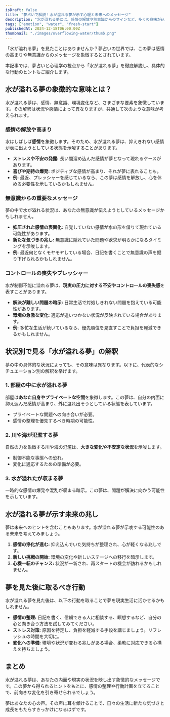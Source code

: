 ```yaml
---
isDraft: false
title: "夢占いで解説！水が溢れる夢が示す心理と未来へのメッセージ"
description: "水が溢れる夢には、感情の解放や無意識からのサインなど、多くの意味が込められています。夢占いと心理学の視点から、その象徴と具体的な行動のヒントを徹底解説します。"
tags: ["emotion", "water", "fresh-start"]
publishedAt: 2024-12-18T06:00:00Z
thumbnail: "./images/overflowing-water/thumb.png"
---
```


「水が溢れる夢」を見たことはありませんか？夢占いの世界では、この夢は感情の高まりや無意識からのメッセージを象徴するとされています。

本記事では、夢占いと心理学の視点から「水が溢れる夢」を徹底解説し、具体的な行動のヒントもご紹介します。

<TableOfContents />

## 水が溢れる夢の象徴的な意味とは？

水が溢れる夢は、感情、無意識、環境変化など、さまざまな要素を象徴しています。その解釈は状況や感情によって異なりますが、共通して次のような意味が考えられます。

### 感情の解放や高まり

水はしばしば<strong>感情</strong>を象徴します。そのため、水が溢れる夢は、抑えきれない感情が表に出ようとしている状態を示唆することがあります。

- <strong>ストレスや不安の発露:</strong> 長い間溜め込んだ感情が夢となって現れるケースがあります。
- <strong>喜びや期待の爆発:</strong> ポジティブな感情が高まり、それが夢に表れることも。
- <strong>例:</strong> 最近、プレッシャーを感じているなら、この夢は感情を解放し、心を休める必要性を示しているかもしれません。

### 無意識からの重要なメッセージ

夢の中で水が溢れる状況は、あなたの無意識が伝えようとしているメッセージかもしれません。

- <strong>抑圧された感情の表面化:</strong> 自覚していない感情が水の形を借りて現れている可能性があります。
- <strong>新たな気づきの兆し:</strong> 無意識に隠れていた問題や欲求が明らかになるタイミングを示唆します。
- <strong>例:</strong> 最近何となくモヤモヤしている場合、日記を書くことで無意識の声を掘り下げられるかもしれません。

### コントロールの喪失やプレッシャー

水が制御不能に溢れる夢は、<strong>現実の圧力に対する不安やコントロールの喪失感</strong>を表すことがあります。

- <strong>解決が難しい問題の暗示:</strong> 日常生活で対処しきれない問題を抱えている可能性があります。
- <strong>環境の急激な変化:</strong> 適応が追いつかない状況が反映されている場合があります。
- <strong>例:</strong> 多忙な生活が続いているなら、優先順位を見直すことで負担を軽減できるかもしれません。

## 状況別で見る「水が溢れる夢」の解釈

夢の中の具体的な状況によっても、その意味は異なります。以下に、代表的なシチュエーション別の解釈を挙げます。

### 1. 部屋の中に水が溢れる夢

部屋は<strong>あなた自身やプライベートな空間</strong>を象徴します。この夢は、自分の内面に抑え込んだ感情が高まり、外に溢れ出そうとしている状態を表しています。

- プライベートな問題への向き合いが必要。
- 感情の整理を優先するべき時期の可能性。

### 2. 川や海が氾濫する夢

自然の力を象徴する川や海の氾濫は、<strong>大きな変化や不安定な状況</strong>を示唆します。

- 制御不能な事態への恐れ。
- 変化に適応するための準備が必要。

### 3. 水が溢れたが収まる夢

一時的な感情の爆発や混乱が収まる暗示。この夢は、問題が解決に向かう可能性を示しています。

## 水が溢れる夢が示す未来の兆し

夢は未来へのヒントを含むこともあります。水が溢れる夢が示唆する可能性のある未来を考えてみましょう。

1. <strong>感情の浄化が進む:</strong> 抑え込んでいた気持ちが整理され、心が軽くなる兆しです。
2. <strong>新しい挑戦の開始:</strong> 環境の変化や新しいステージへの移行を暗示します。
3. <strong>心機一転のチャンス:</strong> 状況が一新され、再スタートの機会が訪れるかもしれません。

## 夢を見た後に取るべき行動

水が溢れる夢を見た後は、以下の行動を取ることで夢を現実生活に活かせるかもしれません。

- <strong>感情の整理:</strong> 日記を書く、信頼できる人に相談する、瞑想するなど、自分の心と向き合う方法を試してみてください。
- <strong>ストレス対策:</strong> 原因を特定し、負担を軽減する手段を講じましょう。リフレッシュの時間を大切に。
- <strong>変化への準備:</strong> 環境や状況が変わる兆しがある場合、柔軟に対応できる心構えを持ちましょう。

## まとめ

水が溢れる夢は、あなたの内面や現実の状況を映し出す象徴的なメッセージです。この夢から得られるヒントをもとに、感情の整理や行動計画を立てることで、前向きな変化を引き寄せられるでしょう。

夢はあなたの心の声。その声に耳を傾けることで、日々の生活に新たな気づきと成長をもたらすきっかけになるはずです。
